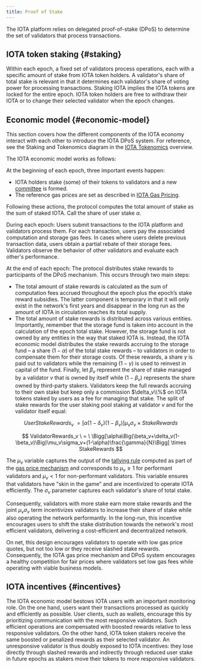 ```yaml
---
title: Proof of Stake
---
```


The IOTA platform relies on delegated proof-of-stake (DPoS) to determine the set of validators that process transactions.

## IOTA token staking {#staking}

Within each epoch, a fixed set of validators process operations, each with a specific amount of stake from IOTA token holders. A validator's share of total stake is relevant in that it determines each validator's share of voting power for processing transactions. Staking IOTA implies the IOTA tokens are locked for the entire epoch. IOTA token holders are free to withdraw their IOTA or to change their selected validator when the epoch changes.

## Economic model {#economic-model}

This section covers how the different components of the IOTA economy interact with each other to introduce the IOTA DPoS system. For reference, see the Staking and Tokenomics diagram in the [IOTA Tokenomics](tokenomics.mdx) overview.

The IOTA economic model works as follows:

At the beginning of each epoch, three important events happen:

- IOTA holders stake (some) of their tokens to validators and a new [committee](../../operator/validator-committee.mdx) is formed.
- The reference gas prices are set as described in [IOTA Gas Pricing](./gas-pricing.mdx).

Following these actions, the protocol computes the total amount of stake as the sum of staked IOTA. Call the share of user stake $\alpha$.

During each epoch: Users submit transactions to the IOTA platform and validators process them. For each transaction, users pay the associated computation and storage gas fees. In cases where users delete previous transaction data, users obtain a partial rebate of their storage fees. Validators observe the behavior of other validators and evaluate each other's performance.

At the end of each epoch: The protocol distributes stake rewards to participants of the DPoS mechanism. This occurs through two main steps:

- The total amount of stake rewards is calculated as the sum of computation fees accrued throughout the epoch plus the epoch’s stake reward subsidies. The latter component is temporary in that it will only exist in the network's first years and disappear in the long run as the amount of IOTA in circulation reaches its total supply.
- The total amount of stake rewards is distributed across various entities. Importantly, remember that the storage fund is taken into account in the calculation of the epoch total stake. However, the storage fund is not owned by any entities in the way that staked IOTA is. Instead, the IOTA economic model distributes the stake rewards accruing to the storage fund – a share $(1-\alpha)$ of the total stake rewards – to validators in order to compensate them for their storage costs. Of these rewards, a share $\gamma$ is paid out to validators while the remaining $(1-\gamma)$ is used to reinvest in capital of the fund. Finally, let $\beta_v$ represent the share of stake managed by a validator $v$ that is owned by itself while $(1-\beta_v)$ represents the share owned by third-party stakers. Validators keep the full rewards accruing to their own stake but keep only a commission $\delta_v\\%$ on IOTA tokens staked by users as a fee for managing that stake. The split of stake rewards for the user staking pool staking at validator $v$ and for the validator itself equal:

$$
UserStakeRewards_v \ = \Big[ \alpha(1-\delta_v)(1-\beta_v)\Big]\mu_v\sigma_v \times StakeRewards
$$

$$
ValidatorRewards_v \ = \ \Bigg[\alpha\Big(\beta_v+\delta_v(1-\beta_v)\Big)\mu_v\sigma_v+(1-\alpha)\frac{\gamma}{N}\Bigg] \times StakeRewards
$$

The $\mu_v$ variable captures the output of the [tallying rule](./gas-pricing.mdx#computation) computed as part of the [gas price mechanism](./gas-pricing.mdx) and corresponds to $\mu_v\geq1$ for performant validators and $\mu_v<1$ for non-performant validators. This variable ensures that validators have "skin in the game" and are incentivized to operate IOTA efficiently. The $\sigma_v$ parameter captures each validator's share of total stake.

Consequently, validators with more stake earn more stake rewards and the joint $\mu_v\sigma_v$ term incentivizes validators to increase their share of stake while also operating the network performantly. In the long-run, this incentive encourages users to shift the stake distribution towards the network's most efficient validators, delivering a cost-efficient and decentralized network.

On net, this design encourages validators to operate with low gas price quotes, but not too low or they receive slashed stake rewards. Consequently, the IOTA gas price mechanism and DPoS system encourages a healthy competition for fair prices where validators set low gas fees while operating with viable business models.

## IOTA incentives {#incentives}

The IOTA economic model bestows IOTA users with an important monitoring role. On the one hand, users want their transactions processed as quickly and efficiently as possible. User clients, such as wallets, encourage this by prioritizing communication with the most responsive validators. Such efficient operations are compensated with boosted rewards relative to less responsive validators. On the other hand, IOTA token stakers receive the same boosted or penalized rewards as their selected validator. An unresponsive validator is thus doubly exposed to IOTA incentives: they lose directly through slashed rewards and indirectly through reduced user stake in future epochs as stakers move their tokens to more responsive validators.

